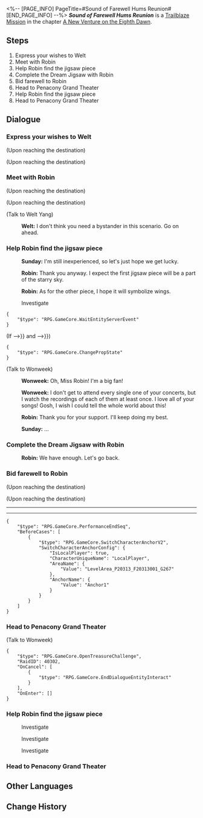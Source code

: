 <%-- [PAGE_INFO]
PageTitle=#Sound of Farewell Hums Reunion#
[END_PAGE_INFO] --%>
{{Stub|Dialogue.}}
{{Mission Infobox
|id            = 1036104
|title         = 
|image         = Mission Sound of Farewell Hums Reunion.png{{subst:void|<!--$UPLOAD:<<SpriteOutput/Chronicle/1036104.png>-<Mission Sound of Farewell Hums Reunion.png>-<Fate's Atlas Images>>-->}}
|type          = Trailblaze
|event_name    = 
|chapter       = A New Venture on the Eighth Dawn
|requirements  = [[Trailblaze Mission]] ''[[Reality is But Dream's Echo]]'' completed
|summary       = As for Sunday, that was perhaps the most solemn farewell he undertook before this journey. However, there's still something else in the Dreamscape that needs a resolution &mdash; himself.
|characters    = Robin; Sunday; Trailblazer; Welt; Wonweek
|startLocation = [[Penacony]] - [[Dream's Edge]]
|world         = Penacony
|area          = Dream's Edge
|prev          = Reality is But Dream's Echo
|next          = A New Venture on the Eighth Dawn
|rewards       = Trailblaze EXP*500; Stellar Jade*60; Traveler's Guide*6; Lost Crystal*6; Credit*60,000
}}
'''''Sound of Farewell Hums Reunion''''' is a [[Trailblaze Mission]] in the chapter [[A New Venture on the Eighth Dawn]].

==Steps==
# Express your wishes to Welt
# Meet with Robin
# Help Robin find the jigsaw piece
# Complete the Dream Jigsaw with Robin
# Bid farewell to Robin
# Head to Penacony Grand Theater
# Help Robin find the jigsaw piece
# Head to Penacony Grand Theater

<!--
==Gameplay Notes==

--><!--
==Trial Character==

-->
==Dialogue==
{{Stub Dialogue}}

===Express your wishes to Welt{{subst:void|<!--103610401-->}}===
{{Mission Description|type=trailblaze|location=Dream's Edge|This journey of reflection has finally led to this moment. Looking at the silhouette up ahead, no one can imagine what he is thinking.}}
{{Dialogue Start}}
;(Upon reaching the destination)

;(Upon reaching the destination)
:{{tx}}
{{Dialogue End}}

===Meet with Robin{{subst:void|<!--103610402-->}}===
{{Mission Description|type=trailblaze|location=Dream's Edge|update|Farewells are truly a miraculous thing... No matter how much you've experienced it in your life, it's not something you ever get used to. But that is okay. Without farewells, we would never have reunions to look forward to.<br />Say farewell to your little sister. Take your time... A long and valuable... farewell.}}
{{Dialogue Start}}
;(Upon reaching the destination)

;(Upon reaching the destination)
:{{tx}}
:{{tx}}

;(Talk to Welt Yang)
:{{A|VO chapter3 45 welt 104.ogg}} '''Welt:''' I don't think you need a bystander in this scenario. Go on ahead.
{{Dialogue End}}

===Help Robin find the jigsaw piece{{subst:void|<!--103610403-->}}===
{{Dialogue Start}}
:{{A|VO chapter3 45 sunday 133.ogg}} '''Sunday:''' I'm still inexperienced, so let's just hope we get lucky.
:{{A|VO chapter3 45 robin 127.ogg}} '''Robin:''' Thank you anyway. I expect the first jigsaw piece will be a part of the starry sky.
:{{A|VO chapter3 45 robin 128.ogg}} '''Robin:''' As for the other piece, I hope it will symbolize wings.

:{{DIcon|Loupe}} Investigate
:{{tx}}
<pre>{
	"$type": "RPG.GameCore.WaitEntityServerEvent"
}</pre>
;(If {{cx}}{{subst:void|<!--{"$type":"RPG.GameCore.ByComparePropState","TargetType":{"$type":"RPG.GameCore.GroupFetchLocalTarget","TargetType":"Prop","Targets":[300002]}}-->}} and {{cx}}{{subst:void|<!--{"$type":"RPG.GameCore.ByComparePropState","TargetType":{"$type":"RPG.GameCore.GroupFetchLocalTarget","TargetType":"Prop","Targets":[300003]}}-->}})
<pre>{
	"$type": "RPG.GameCore.ChangePropState"
}</pre>

;(Talk to Wonweek)
:{{A|VO chapter3 45 oneweek 103.ogg}} '''Wonweek:''' Oh, Miss Robin! I'm a big fan!
:{{A|VO chapter3 45 oneweek 104.ogg}} '''Wonweek:''' I don't get to attend every single one of your concerts, but I watch the recordings of each of them at least once. I love all of your songs! Gosh, I wish I could tell the whole world about this!
:{{A|VO chapter3 45 robin 131.ogg}} '''Robin:''' Thank you for your support. I'll keep doing my best.
:{{A|VO chapter3 45 sunday 136.ogg}} '''Sunday:''' ...
{{Dialogue End}}

===Complete the Dream Jigsaw with Robin{{subst:void|<!--103610405-->}}===
{{Dialogue Start}}
:{{A|VO chapter3 45 robin 134.ogg}} '''Robin:''' We have enough. Let's go back.
{{Dialogue End}}

===Bid farewell to Robin{{subst:void|<!--103610408-->}}===
{{Dialogue Start}}
;(Upon reaching the destination)

;(Upon reaching the destination)
:{{tx}}
----
:{{tx}}
----
:{{tx}}
:{{tx}}
<pre>{
	"$type": "RPG.GameCore.PerformanceEndSeq",
	"BeforeCases": [
		{
			"$type": "RPG.GameCore.SwitchCharacterAnchorV2",
			"SwitchCharacterAnchorConfig": {
				"IsLocalPlayer": true,
				"CharacterUniqueName": "LocalPlayer",
				"AreaName": {
					"Value": "LevelArea_P20313_F20313001_G267"
				},
				"AnchorName": {
					"Value": "Anchor1"
				}
			}
		}
	]
}</pre>
{{Dialogue End}}

===Head to Penacony Grand Theater{{subst:void|<!--103610410-->}}===
{{Mission Description|type=trailblaze|location=Dream's Edge|update|Only when one has fallen to the ground can they learn how to fly. If one wants to take a curtain call, they must stand on the stage once more.<br />Go to Penacony Grand Theater and complete the final step of this farewell.}}
{{Dialogue Start}}

;(Talk to Wonweek)
<pre>{
	"$type": "RPG.GameCore.OpenTreasureChallenge",
	"RaidID": 40302,
	"OnCancel": [
		{
			"$type": "RPG.GameCore.EndDialogueEntityInteract"
		}
	],
	"OnEnter": []
}</pre>
{{Dialogue End}}

===Help Robin find the jigsaw piece{{subst:void|<!--103610404-->}}===
{{Mission Description|type=trailblaze|location=Dream's Edge|update|Farewells are truly a miraculous thing... No matter how much you've experienced it in your life, it's not something you ever get used to. But that is okay. Without farewells, we would never have reunions to look forward to.<br />Say farewell to your little sister. Take your time... A long and valuable... farewell.}}
{{Dialogue Start}}

:{{DIcon|Loupe}} Investigate
:{{tx}}

:{{DIcon|Loupe}} Investigate

:{{DIcon|Loupe}} Investigate
{{Dialogue End}}

===Head to Penacony Grand Theater{{subst:void|<!--103610411-->}}===
{{Mission Description|type=trailblaze|location=Dream's Edge|update|Only when one has fallen to the ground can they learn how to fly. If one wants to take a curtain call, they must stand on the stage once more.<br />Go to Penacony Grand Theater and complete the final step of this farewell.}}
{{Dialogue Start}}
{{Dialogue End}}

==Other Languages==
{{Other Languages
|en   = Sound of Farewell Hums Reunion
|zhs  = 听离别轻唱重逢
|zht  = 聽離別輕唱重逢
|ja   = 再会という別れの歌
|ko   = 재회라는 이별의 노래
|es   = Canción de despedida
|fr   = Chant d'adieu aux accents de retrouvailles
|ru   = Прощальная песня о встрече
|th   = สดับฟังบทเพลงอำลา
|vi   = Lắng Nghe Biệt Ly Hát Khúc Trùng Phùng
|de   = Lieder des Abschieds und des Wiedersehens
|id   = Dengarkan Perpisahan yang Menyanyikan Reuni
|pt   = O Som da Despedida Traz o Reencontro
}}

==Change History==
{{Change History|2.7}}
